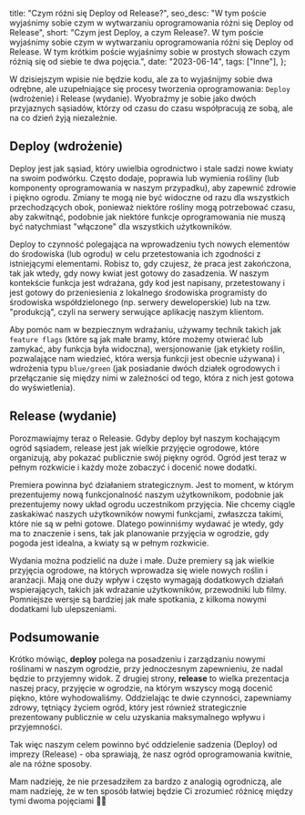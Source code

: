   title: "Czym różni się Deploy od Release?",
  seo_desc:
    "W tym poście wyjaśnimy sobie czym w wytwarzaniu oprogramowania różni się Deploy od Release",
  short:
    "Czym jest Deploy, a czym Release?. W tym poście wyjaśnimy sobie czym w wytwarzaniu oprogramowania różni się Deploy od Release. W tym krótkim poście wyjaśnimy sobie w prostych słowach czym różnią się od siebie te dwa pojęcia.",
  date: "2023-06-14",
  tags: ["Inne"],
};

W dzisiejszym wpisie nie będzie kodu, ale za to wyjaśnijmy sobie dwa odrębne, ale uzupełniające się procesy tworzenia oprogramowania: `Deploy` (wdrożenie) i Release (wydanie). Wyobraźmy je sobie jako dwóch przyjaznych sąsiadów, którzy od czasu do czasu współpracują ze sobą, ale na co dzień żyją niezależnie.

## Deploy (wdrożenie)

Deploy jest jak sąsiad, który uwielbia ogrodnictwo i stale sadzi nowe kwiaty na swoim podwórku. Często dodaje, poprawia lub wymienia rośliny (lub komponenty oprogramowania w naszym przypadku), aby zapewnić zdrowie i piękno ogrodu. Zmiany te mogą nie być widoczne od razu dla wszystkich przechodzących obok, ponieważ niektóre rośliny mogą potrzebować czasu, aby zakwitnąć, podobnie jak niektóre funkcje oprogramowania nie muszą być natychmiast "włączone" dla wszystkich użytkowników.

Deploy to czynność polegająca na wprowadzeniu tych nowych elementów do środowiska (lub ogrodu) w celu przetestowania ich zgodności z istniejącymi elementami. Robisz to, gdy czujesz, że praca jest zakończona, tak jak wtedy, gdy nowy kwiat jest gotowy do zasadzenia. W naszym kontekście funkcja jest wdrażana, gdy kod jest napisany, przetestowany i jest gotowy do przeniesienia z lokalnego środowiska programisty do środowiska współdzielonego (np. serwery deweloperskie) lub na tzw. "produkcją", czyli na serwery serwujące aplikację naszym klientom.

Aby pomóc nam w bezpiecznym wdrażaniu, używamy technik takich jak `feature flags` (które są jak małe bramy, które możemy otwierać lub zamykać, aby funkcja była widoczna), wersjonowanie (jak etykiety roślin, pozwalające nam wiedzieć, która wersja funkcji jest obecnie używana) i wdrożenia typu `blue/green` (jak posiadanie dwóch działek ogrodowych i przełączanie się między nimi w zależności od tego, która z nich jest gotowa do wyświetlenia).

## Release (wydanie)

Porozmawiajmy teraz o Releasie. Gdyby deploy był naszym kochającym ogród sąsiadem, release jest jak wielkie przyjęcie ogrodowe, które organizują, aby pokazać publicznie swój piękny ogród. Ogród jest teraz w pełnym rozkwicie i każdy może zobaczyć i docenić nowe dodatki.

Premiera powinna być działaniem strategicznym. Jest to moment, w którym prezentujemy nową funkcjonalność naszym użytkownikom, podobnie jak prezentujemy nowy układ ogrodu uczestnikom przyjęcia. Nie chcemy ciągle zaskakiwać naszych użytkowników nowymi funkcjami, zwłaszcza takimi, które nie są w pełni gotowe. Dlatego powinniśmy wydawać je wtedy, gdy ma to znaczenie i sens, tak jak planowanie przyjęcia w ogrodzie, gdy pogoda jest idealna, a kwiaty są w pełnym rozkwicie.

Wydania można podzielić na duże i małe. Duże premiery są jak wielkie przyjęcia ogrodowe, na których wprowadza się wiele nowych roślin i aranżacji. Mają one duży wpływ i często wymagają dodatkowych działań wspierających, takich jak wdrażanie użytkowników, przewodniki lub filmy. Pomniejsze wersje są bardziej jak małe spotkania, z kilkoma nowymi dodatkami lub ulepszeniami.

## Podsumowanie

Krótko mówiąc, **deploy** polega na posadzeniu i zarządzaniu nowymi roślinami w naszym ogrodzie, przy jednoczesnym zapewnieniu, że nadal będzie to przyjemny widok. Z drugiej strony, **release** to wielka prezentacja naszej pracy, przyjęcie w ogrodzie, na którym wszyscy mogą docenić piękno, które wyhodowaliśmy. Oddzielając te dwie czynności, zapewniamy zdrowy, tętniący życiem ogród, który jest również strategicznie prezentowany publicznie w celu uzyskania maksymalnego wpływu i przyjemności.

Tak więc naszym celem powinno być oddzielenie sadzenia (Deploy) od imprezy (Release) - oba sprawiają, że nasz ogród oprogramowania kwitnie, ale na różne sposoby.

Mam nadzieję, że nie przesadziłem za bardzo z analogią ogrodniczą, ale mam nadzieję, że w ten sposób łatwiej będzie Ci zrozumieć różnicę między tymi dwoma pojęciami 🌻🌹
